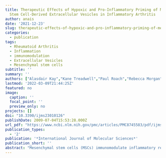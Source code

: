 ```yaml
---
title: Therapeutic Effects of Hypoxic and Pro-Inflammatory Priming of Mesenchymal
  Stem Cell-Derived Extracellular Vesicles in Inflammatory Arthritis
author: anais
date: '2021-12-23'
slug: therapeutic-effects-of-hypoxic-and-pro-inflammatory-priming-of-mesenchymal-stem-cell-derived-extracellular-vesicles-in-inflammatory-arthritis
categories:
  - publication
tags:
  - Rheumatoid Arthritis
  - Inflammation
  - immunomodulation
  - Extracellular Vesicles
  - Mesenchymal stem cells
subtitle: ''
summary: ''
authors: ["Alasdair Kay","Kane Treadwell","Paul Roach","Rebecca Morgan","Rhys Lodge","Mairead Hyland","Anna Piccinini","Nicholas Forsyth","Oksana Kehoe"]
lastmod: '2022-03-09T21:44:25Z'
featured: no
image:
  caption: ''
  focal_point: ''
  preview_only: no
projects: []
doi: "10.3390/ijms23010126"
publishDate: 2009-07-04T15:53:28.000Z
url_pdf: "https://www.ncbi.nlm.nih.gov/pmc/articles/PMC8745583/pdf/ijms-23-00126.pdf"
publication_types:
  - '2'
publication: '*International Journal of Molecular Sciences*'
publication_short: ''
abstract: "Mesenchymal stem cells (MSCs) immunomodulate inflammatory responses through paracrine signalling, including via secretion of extracellular vesicles (EVs) in the cell secretome. We evaluated the therapeutic potential of MSCs-derived small EVs in an antigen-induced model of arthritis (AIA). EVs isolated from MSCs cultured normoxically (21% O2, 5% CO2), hypoxically (2% O2, 5% CO2) or with a pro-inflammatory cytokine cocktail were applied into the AIA model. Disease pathology was assessed post-arthritis induction through swelling and histopathological analysis of synovial joint structure. Activated CD4+ T cells from healthy mice were cultured with EVs or MSCs to assess deactivation capabilities prior to application of standard EVs in vivo to assess T cell polarisation within the immune response to AIA. All EVs treatments reduced knee-joint swelling whilst only normoxic and pro-inflammatory primed EVs improved histopathological outcomes. In vitro culture with EVs did not achieve T cell deactivation. Polarisation towards CD4+ helper cells expressing IL17a (Th17) was reduced when normoxic and hypoxic EV treatments were applied in vitro. Normoxic EVs applied into the AIA model reduced Th17 polarisation and improved Regulatory T cell (Treg):Th17 homeostatic balance. Normoxic EVs present the optimal strategy for broad therapeutic benefit. EVs present an effective novel technology with the potential for cell-free therapeutic translation."
---
```

